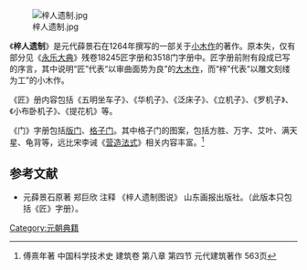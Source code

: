 [[File:梓人遗制.jpg|thumb]]


《'''梓人遗制'''》是元代薛景石在1264年撰写的一部关于[[小木作|小木作]]的著作。原本失，仅有部分见《[[永乐大典|永乐大典]]》残卷18245匠字册和3518门字册中。匠字册前附有段成已写的序言，其中说明“匠”代表“以审曲面势为良”的[[大木作|大木作]]，而“梓”代表“以雕文刻缕为工”的小木作。

《匠》册内容包括《五明坐车子》、《华机子》、《泛床子》、《立机子》、《罗机子》、《小布卧机子》、《提花机》等。

《门》字册包括[[版门|版门]]、[[格子门|格子门]]。其中格子门的图案，包括方胜、万字、艾叶、满天星、龟背等，远比宋李诫《[[营造法式|营造法式]]》相关内容丰富。<ref>傅熹年著  中国科学技术史 建筑卷 第八章 第四节 元代建筑著作  563页</ref>





==参考文献==
<references/>
*元薛景石原著 郑巨欣 注释  《梓人遗制图说》  山东画报出版社。（此版本只包括《匠》字册）。 
[[Category:元朝典籍|Category:元朝典籍]]